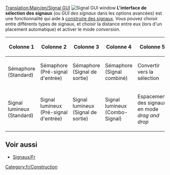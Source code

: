 [[Translation:Main/en/Signal GUI]]
[[File:en/Signal gui.png|frame|right|Signal GUI window]]
'''L'interface de sélection des signaux''' (ou ''GUI des signaux'' dans les options avancées) est une fonctionnalité qui aide à [[Main/en/Building signals|construire des signaux]]. Vous pouvez choisir entre différents types de signaux, et choisir la distance entre eux (lors d'un placement automatique) et activer le mode ''conversion''.

{|
!Colonne 1!!Colonne 2!!Colonne 3!!Colonne 4!!Colonne 5
|-
|Sémaphore <br>(Standard)
|Sémaphore <br>(Pré-signal d'entrée)
|Sémaphore <br>(Signal de sortie)
|Sémaphore <br>(Signal combiné)
|Convertir vers la sélection
|-
|Signal lumineux <br>(Standard)||Signal lumineux <br>(Pré-signal d'entrée)||Signal lumineux <br>(Signal de sortie)||Signal lumineux <br>(Combo-Signal)||Espacement des signaux en mode ''drag and drop''
|}



==Voir aussi==
*[[Main/fr/Signaux|Signaux/Fr]]

[[Category:fr/Construction]]